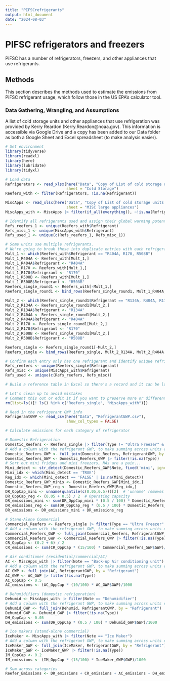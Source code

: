 ```yaml
---
title: "PIFSCrefrigerants"
output: html_document
date: "2024-08-03"
---
```


# PIFSC refrigerators and freezers
PIFSC has a number of refrigerators, freezers, and other appliances that use refrigerants.  

## Methods
This section describes the methods used to estimate the emissions from PIFSC refrigerant usage, which follow those in the US EPA’s calculator tool.

### Data Gathering, Wrangling, and Assumptions
A list of cold storage units and other appliances that use refrigeration was provided by Kerry Reardon (Kerry.Reardon@noaa.gov).  This information is accessible via Google Drive and a copy has been added to our Data folder as both a Google Sheet and Excel spreadsheet (to make analysis easier).

```r
# Set environment
library(tidyverse)
library(readxl)
library(here)
library(lubridate)
library(tidyxl)
```

```r
# Load data
Refrigerators <- read_xlsx(here("Data", "Copy of List of cold storage units and large appliances 2024.07.30.xlsx"), 
                           sheet = "Cold Storage")
Reefers_with <- filter(Refrigerators, !is.na(Refrigerant))

MiscApps <- read_xlsx(here("Data", "Copy of List of cold storage units and large appliances 2024.07.30.xlsx"), 
                           sheet = "MISC large appliances")
MiscApps_with <- MiscApps |> filter(if_all(everything(), ~!is.na(Refrigerant)))
```

```r
# Identify all refrigerants used and assign their global warming potential (GWP)
Refs_reefers_1 <- unique(Reefers_with$Refrigerant)
Refs_misc_1 <- unique(MiscApps_with$Refrigerant)
Refs_used_1 <- unique(c(Refs_reefers_1, Refs_misc_1))

# Some units use multiple refrigerants.
# We're going to break these into duplicate entries with each refrigerant listed separately
Mult_1 <- which(Reefers_with$Refrigerant == "R404A, R170, R508B")
Mult_1_R404A <- Reefers_with[Mult_1,]
Mult_1_R404A$Refrigerant <- "R404A"
Mult_1_R170 <- Reefers_with[Mult_1,]
Mult_1_R170$Refrigerant <- "R170"
Mult_1_R508B <- Reefers_with[Mult_1,]
Mult_1_R508B$Refrigerant <- "R508B"
Reefers_single_round1 <- Reefers_with[-Mult_1,]
Reefers_single_round1 <- bind_rows(Reefers_single_round1, Mult_1_R404A, Mult_1_R170, Mult_1_R508B)

Mult_2 <- which(Reefers_single_round1$Refrigerant == "R134A, R404A, R170, R508B")
Mult_2_R134A <- Reefers_single_round1[Mult_2,]
Mult_2_R134A$Refrigerant <- "R134A"
Mult_2_R404A <- Reefers_single_round1[Mult_2,]
Mult_2_R404A$Refrigerant <- "R404A"
Mult_2_R170 <- Reefers_single_round1[Mult_2,]
Mult_2_R170$Refrigerant <- "R170"
Mult_2_R508B <- Reefers_single_round1[Mult_2,]
Mult_2_R508B$Refrigerant <- "R508B"

Reefers_single <- Reefers_single_round1[-Mult_2,]
Reefers_single <- bind_rows(Reefers_single, Mult_2_R134A, Mult_2_R404A, Mult_2_R170, Mult_2_R508B)

# Confirm each entry only has one refrigerant and identify unique refrigerants
Refs_reefers <- unique(Reefers_single$Refrigerant)
Refs_misc <- unique(MiscApps_with$Refrigerant)
Refs_used <- unique(c(Refs_reefers, Refs_misc))

# Build a reference table in Excel so there's a record and it can be loaded in
```

```r
# Let's clean up to avoid mistakes
# Comment this out or edit it if you want to preserve more or different variables
rm(list=ls()[! ls() %in% c("Reefers_single", "MiscApps_with")])
```


```r
# Read in the refrigerant GWP info
RefrigerantGWP <- read_csv(here("Data", "RefrigerantGWP.csv"),
                           show_col_types = FALSE)
```

```r
# Calculate emissions for each category of refrigerator

# Domestic Refrigeration
Domestic_Reefers <- Reefers_single |> filter(Type != "Ultra Freezer" & (Note != "Commercial" | is.na(Note)))
# Add a column with the refrigerant GWP, to make summing across units easier
Domestic_Reefers_GWP <- full_join(Domestic_Reefers, RefrigerantGWP, by = "Refrigerant")
Domestic_Reefers_GWP <- Domestic_Reefers_GWP |> filter(!is.na(Type))
# Sort out mini fridges and mini freezers, NAs are a pain...
Mini_detect <- str_detect(Domestic_Reefers_GWP$Note, fixed('mini', ignore_case = TRUE))
Mini_idx <- which(Mini_detect == 'TRUE')
Reg_idx <- which(Mini_detect == 'FALSE' | is.na(Mini_detect))
Domestic_Reefers_GWP_minis <- Domestic_Reefers_GWP[Mini_idx,]
Domestic_Reefers_GWP_reg <- Domestic_Reefers_GWP[Reg_idx,]
DR_OppCap_mini <- unname(quantile(c(0.05,0.5)))[2]  # 'unname' removes the quantile names, the second is 25%
DR_OppCap_reg <- (0.05 + 0.5) / 2  # Operating capacity
DR_emissions_mini <- sum(DR_OppCap_mini * (0.5 / 100) * Domestic_Reefers_GWP_minis$GWP)/1000
DR_emissions_reg <- sum(DR_OppCap_reg * (0.5 / 100) * Domestic_Reefers_GWP_reg$GWP)/1000
DR_emissions <- DR_emissions_mini + DR_emissions_reg

# Stand-Alone Commercial
Commercial_Reefers <- Reefers_single |> filter(Type == "Ultra Freezer" | Note == "Commercial")
# Add a column with the refrigerant GWP, to make summing across units easier
Commercial_Reefers_GWP <- full_join(Commercial_Reefers, RefrigerantGWP, by = "Refrigerant")
Commercial_Reefers_GWP <- Commercial_Reefers_GWP |> filter(!is.na(Type))
CR_OppCap <- (0.2 + 6) / 2
CR_emissions <- sum(CR_OppCap * (15/100) * Commercial_Reefers_GWP$GWP)/1000

# Air conditioner (residential/commercial/AC)
AC <- MiscApps_with |> filter(Note == "Back-up Air conditioning unit")
# Add a column with the refrigerant GWP, to make summing across units easier
AC_GWP <- full_join(AC, RefrigerantGWP, by = "Refrigerant")
AC_GWP <- AC_GWP |> filter(!is.na(Type))
AC_OppCap <- 0.5
AC_emissions <- (AC_OppCap * (10/100) * AC_GWP$GWP)/1000

# Dehumidifiers (domestic refrigeration)
Dehumid <- MiscApps_with |> filter(Note == "Dehumidifier")
# Add a column with the refrigerant GWP, to make summing across units easier
Dehumid_GWP <- full_join(Dehumid, RefrigerantGWP, by = "Refrigerant")
Dehumid_GWP <- Dehumid_GWP |> filter(!is.na(Type))
DH_OppCap <- 0.05
DH_emissions <- sum(DH_OppCap * (0.5 / 100) * Dehumid_GWP$GWP)/1000

# Ice makers (stand-alone commercial)
IceMaker <- MiscApps_with |> filter(Note == "Ice Maker")
# Add a column with the refrigerant GWP, to make summing across units easier
IceMaker_GWP <- full_join(IceMaker, RefrigerantGWP, by = "Refrigerant")
IceMaker_GWP <- IceMaker_GWP |> filter(!is.na(Type))
IM_OppCap <- 0.2
IM_emissions <- (IM_OppCap * (15/100) * IceMaker_GWP$GWP)/1000

# Sum across categories
Reefer_Emissions <- DR_emissions + CR_emissions + AC_emissions + DH_emissions
```

